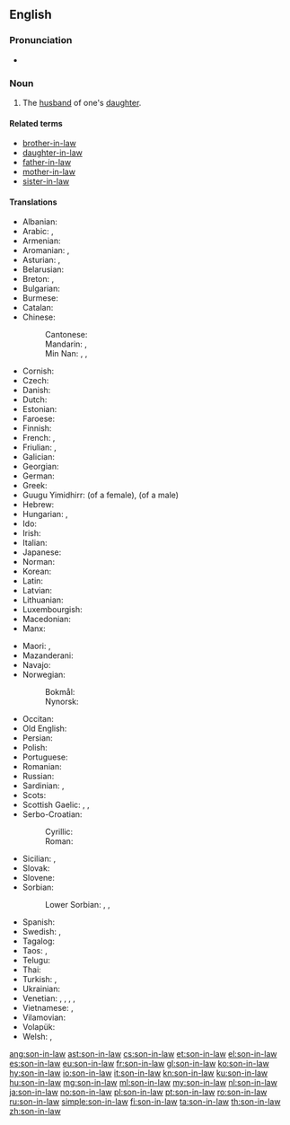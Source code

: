 ==English==

===Pronunciation===
* {{audio|en-us-son-in-law.ogg|Audio (US)|lang=en}}

===Noun===
{{en-noun|head=[[son]][[-in-law]]|sons-in-law}}

# The [[husband]] of one's [[daughter]].

====Related terms====
* [[brother-in-law]]
* [[daughter-in-law]]
* [[father-in-law]]
* [[mother-in-law]]
* [[sister-in-law]]

====Translations====
{{trans-top|son-in-law}}
* Albanian: {{t|sq|dhëndër|m}}
* Arabic: {{t|ar|زوج الابنة|m|tr=zawj al-íbna|sc=Arab}}, {{t|ar|صهر|m|tr=ṣihr|sc=Arab}}
* Armenian: {{t|hy|փեսա|tr=p’esa}}
* Aromanian: {{t|rup|dzinire|m}}, {{t|rup|dziniri|m}}
* Asturian: {{t+|ast|xenru|m}}, {{t+|ast|xenral|m}}
* Belarusian: {{t|be|зяць|m|sc=Cyrl}}
* Breton: {{t+|br|mab-kaer|m}}, {{t+|br|deuñv|m}}
* Bulgarian: {{t+|bg|зет|m|sc=Cyrl}}
* Burmese: {{t+|my|သမက်|tr=sa.mak}}
* Catalan: {{t|ca|gendre|m}}
* Chinese:
*: Cantonese: {{t|yue|女婿|tr=neoi5 sai3|sc=Hani}}
*: Mandarin: {{t+|cmn|女婿|tr=nǚxu|sc=Hani}}, {{t+|cmn|婿|tr=xù|sc=Hani}}
*: Min Nan: {{t|nan|囝婿|tr=kiáⁿ-sài}}, {{t|nan|半子|tr=poàn-chú}}, {{t|nan|女婿|tr=lí-sài, lú-sài}}
* Cornish: {{t|kw|deuv|m}}
* Czech: {{t+|cs|zeť|m}}
* Danish: {{t+|da|svigersøn|c}}
* Dutch: {{t+|nl|schoonzoon|m}}
* Estonian: {{t|et|väimees}}
* Faroese: {{t|fo|versonur|m}}
* Finnish: {{t+|fi|vävy}}
* French: {{t+|fr|beau-fils|m}}, {{t+|fr|gendre|m}}
* Friulian: {{t|fur|zinar|m}}, {{t|fur|ginar|m}}
* Galician: {{t+|gl|xenro|m}}
* Georgian: {{t|ka|სიძე|sc=Geor}}
* German: {{t+|de|Schwiegersohn|m}}
* Greek: {{t+|el|γαμπρός|m|tr=gamprós}}
* Guugu Yimidhirr: {{t|kky|biidyirr}} (of a female), {{t|kky|ngalaadhin}} (of a male)
* Hebrew: {{t+|he|חָתָן|m|tr=khatan}}
* Hungarian: {{t+|hu|vő}}, {{qualifier|colloquial}} {{t+|hu|vej}}
* Ido: {{t+|io|bofiliulo}}
* Irish: {{t|ga|cliamhain|m}}
* Italian: {{t+|it|genero|m}}
* Japanese: {{t+|ja|婿|tr=むこ, muko}}
* Norman: {{t|nrf|bieau-fis|m}}
* Korean: {{t+|ko|사위|sc=Kore}}
* Latin: {{t+|la|gener|m}}
* Latvian: {{t+|lv|znots|m}}
* Lithuanian: {{t|lt|žentas|m}}
* Luxembourgish: {{t|lb|Eedem|m}}
* Macedonian: {{t|mk|зет|m|sc=Cyrl}}
* Manx: {{t|gv|cleuin|m}}
{{trans-mid}}
* Maori: {{t|mi|hunaonga}}, {{t|mi|hunōnga}}
* Mazanderani: {{t|mzn|زاما|tr=zāmā}} {{qualifier|Tonekabon}}
* Navajo: {{t|nv|aadaaní}}
* Norwegian: {{t|no|måg}}
*: Bokmål: {{t+|nb|svigersønn|m}}
*: Nynorsk: {{t|nn|svigerson|m}}
* Occitan: {{t+|oc|gendre|m}}
* Old English: {{t|ang|āþum|m}}
* Persian: {{t+|fa|داماد|tr=dâmâd|sc=fa-Arab}}
* Polish: {{t+|pl|zięć|m}}
* Portuguese: {{t+|pt|genro|m}}
* Romanian: {{t+|ro|ginere|m}}
* Russian: {{t+|ru|зять|m}}
* Sardinian: {{t|sc|géneru|m}}, {{t|sc|génniru|m}}
* Scots: {{t|sco|guid-son}}
* Scottish Gaelic: {{t|gd|mac-cèile|m}}, {{t|gd|ban-sgoth|m}}, {{t|gd|cliamhainn|m}}
* Serbo-Croatian:
*: Cyrillic: {{t|sh|зет|m}}
*: Roman: {{t+|sh|zet|m}}
* Sicilian: {{t+|scn|ienniru|m}}, {{t+|scn|jenniru|m}}
* Slovak: {{t|sk|zať|m}}
* Slovene: {{t+|sl|zet|m}}
* Sorbian:
*: Lower Sorbian: {{t|dsb|pśichodny syn|m}}, {{t|dsb|[[źowka|źowki]] [[cłowjek]]|m}}, {{t|dsb|šwigersyn|m}}
* Spanish: {{t+|es|yerno|m}}
* Swedish: {{t+|sv|svärson|c}}, {{t+|sv|måg|c}}
* Tagalog: {{t|tl|lalaking manugang}}
* Taos: {{t|twf|tà’ána}}, {{t|twf|ȕ’úna}}
* Telugu: {{t+|te|అల్లుడు|tr=alluḍu}}
* Thai: {{t|th|ลูกเขย|tr=loog-keuy|sc=Thai}}
* Turkish: {{t+|tr|damat}}, {{t+|tr|güveyi}}
* Ukrainian: {{t|uk|зять|m|sc=Cyrl}}
* Venetian: {{t|vec|zendro|m}}, {{t|vec|zènero}}, {{t|vec|xènero}}, {{t|vec|xènaro}}, {{t|vec|dhènero}}
* Vietnamese: {{t+|vi|rể}}, {{t|vi|con rể}}
* Vilamovian: {{t|wym|adum}}
* Volapük: {{t+|vo|lüson}}
* Welsh: {{t|cy|mab-yng-nghyfraith|m}}, {{t|cy|daw|m}}
{{trans-bottom}}

{{catlangcode|en|Family|Male}}

[[ang:son-in-law]]
[[ast:son-in-law]]
[[cs:son-in-law]]
[[et:son-in-law]]
[[el:son-in-law]]
[[es:son-in-law]]
[[eu:son-in-law]]
[[fr:son-in-law]]
[[gl:son-in-law]]
[[ko:son-in-law]]
[[hy:son-in-law]]
[[io:son-in-law]]
[[it:son-in-law]]
[[kn:son-in-law]]
[[ku:son-in-law]]
[[hu:son-in-law]]
[[mg:son-in-law]]
[[ml:son-in-law]]
[[my:son-in-law]]
[[nl:son-in-law]]
[[ja:son-in-law]]
[[no:son-in-law]]
[[pl:son-in-law]]
[[pt:son-in-law]]
[[ro:son-in-law]]
[[ru:son-in-law]]
[[simple:son-in-law]]
[[fi:son-in-law]]
[[ta:son-in-law]]
[[th:son-in-law]]
[[zh:son-in-law]]